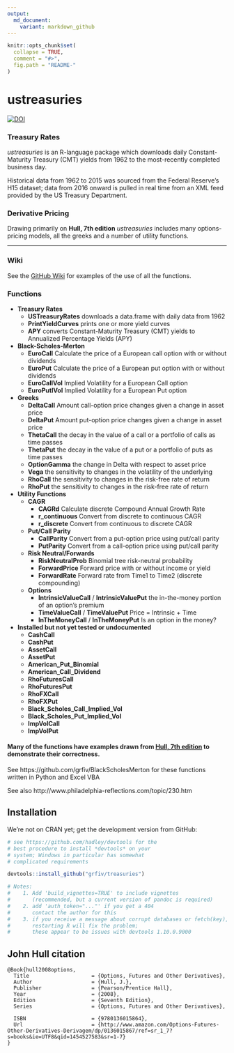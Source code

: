 ```yaml
---
output:
  md_document:
    variant: markdown_github
---
```


```r
knitr::opts_chunk$set(
  collapse = TRUE,
  comment = "#>",
  fig.path = "README-"
)
```
ustreasuries      
===============   

[![DOI](https://zenodo.org/badge/5738/grfiv/ustreasuries.svg)](https://zenodo.org/badge/latestdoi/5738/grfiv/ustreasuries)

### Treasury Rates   
*ustreasuries* is an R-language package which downloads daily Constant-Maturity Treasury (CMT) yields from 1962 to the most-recently completed business day.   

Historical data from 1962 to 2015 was sourced from the Federal Reserve's H15 dataset; data from 2016 onward is pulled in real time from an XML feed provided by the US Treasury Department.

### Derivative Pricing   
Drawing primarily on **Hull, 7th edition** *ustreasuries* includes many options-pricing models, all the greeks and a number of utility functions.

--------------------------------------------------------------------------------

### Wiki
See the [GitHub Wiki](https://github.com/grfiv/ustreasuries/wiki) for examples of the use of all the functions.

### Functions

* **Treasury Rates**
    * **USTreasuryRates** downloads a data.frame with daily data from 1962
    * **PrintYieldCurves** prints one or more yield curves
    * **APY** converts Constant-Maturity Treasury (CMT) yields to Annualized 
    Percentage Yields (APY)
* **Black-Scholes-Merton**
    * **EuroCall** Calculate the price of a European call option with or without dividends
    * **EuroPut** Calculate the price of a European put option with or without dividends
    * **EuroCallVol** Implied Volatility for a European Call option
    * **EuroPutlVol** Implied Volatility for a European Put option
* **Greeks**
    * **DeltaCall** Amount call-option price changes given a change in asset price
    * **DeltaPut** Amount put-option price changes given a change in asset price
    * **ThetaCall** the decay in the value of a call or a portfolio of calls as time passes
    * **ThetaPut** the decay in the value of a put or a portfolio of puts as time passes
    * **OptionGamma** the change in Delta with respect to asset price
    * **Vega** the sensitivity to changes in the volatility of the underlying
    * **RhoCall** the sensitivity to changes in the risk-free rate of return
    * **RhoPut** the sensitivity to changes in the risk-free rate of return
* **Utility Functions**
    * **CAGR**
        * **CAGRd** Calculate discrete Compound Annual Growth Rate
        * **r_continuous** Convert from discrete to continuous CAGR
        * **r_discrete** Convert from continuous to discrete CAGR
    * **Put/Call Parity**
        * **CallParity** Convert from a put-option price using put/call parity
        * **PutParity** Convert from a call-option price using put/call parity
    * **Risk Neutral/Forwards**
        * **RiskNeutralProb** Binomial tree risk-neutral probability
        * **ForwardPrice** Forward price with or without income or yield
        * **ForwardRate** Forward rate from Time1 to Time2 (discrete compounding)
    * **Options**
        * **IntrinsicValueCall** / **IntrinsicValuePut** the in-the-money portion of an option's premium
        * **TimeValueCall** / **TimeValuePut** Price = Intrinsic + Time
        * **InTheMoneyCall** / **InTheMoneyPut** Is an option in the money?
* **Installed but not yet tested or undocumented**
    * **CashCall**
    * **CashPut**
    * **AssetCall**
    * **AssetPut**
    * **American_Put_Binomial**
    * **American_Call_Dividend**
    * **RhoFuturesCall**
    * **RhoFuturesPut**
    * **RhoFXCall**
    * **RhoFXPut**
    * **Black_Scholes_Call_Implied_Vol**
    * **Black_Scholes_Put_Implied_Vol**
    * **ImpVolCall**
    * **ImpVolPut**
    
    
#### Many of the functions have examples drawn from **[Hull, 7th edition](http://raudys.com/kursas/Options,%20Futures%20and%20Other%20Derivatives%207th%20John%20Hull.pdf)** to demonstrate their correctness.
    
See https://github.com/grfiv/BlackScholesMerton for these functions written in Python and Excel VBA   

See also http://www.philadelphia-reflections.com/topic/230.htm

## Installation

We're not on CRAN yet; get the development version from GitHub:

```R
# see https://github.com/hadley/devtools for the
# best procedure to install *devtools* on your
# system; Windows in particular has somewhat
# complicated requirements

devtools::install_github("grfiv/treasuries")

# Notes: 
#    1. Add 'build_vignettes=TRUE' to include vignettes 
#       (recommended, but a current version of pandoc is required)
#    2. add 'auth_token="..."' if you get a 404
#       contact the author for this
#    3. if you receive a message about corrupt databases or fetch(key), 
#       restarting R will fix the problem;
#       these appear to be issues with devtools 1.10.0.9000
```

## John Hull citation
```
@Book{hull2008options,   
  Title                    = {Options, Futures and Other Derivatives},   
  Author                   = {Hull, J.},   
  Publisher                = {Pearson/Prentice Hall},   
  Year                     = {2008},   
  Edition                  = {Seventh Edition},   
  Series                   = {Options, Futures and Other Derivatives},   
   
  ISBN                     = {9780136015864},   
  Url                      = {http://www.amazon.com/Options-Futures-Other-Derivatives-Derivagem/dp/0136015867/ref=sr_1_7?s=books&ie=UTF8&qid=1454527583&sr=1-7}   
}
```
